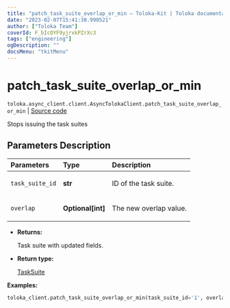 ```yaml
---
title: "patch_task_suite_overlap_or_min — Toloka-Kit | Toloka documentation"
date: "2023-02-07T15:41:38.990521"
author: ["Toloka Team"]
coverId: F_bIcOYF9yjrxkPZrXc3
tags: ["engineering"]
ogDescription: ""
docsMenu: "tkitMenu"
---
```


# patch_task_suite_overlap_or_min
`toloka.async_client.client.AsyncTolokaClient.patch_task_suite_overlap_or_min` | [Source code](https://github.com/Toloka/toloka-kit/blob/v1.1.3/src/client/__init__.py#L0)

Stops issuing the task suites

## Parameters Description

| Parameters | Type | Description |
| :----------| :----| :-----------|
`task_suite_id`|**str**|<p>ID of the task suite.</p>
`overlap`|**Optional\[int\]**|<p>The new overlap value.</p>

* **Returns:**

  Task suite with updated fields.

* **Return type:**

  [TaskSuite](/docs/toloka-kit/reference/toloka.client.task_suite.TaskSuite)

**Examples:**

```python
toloka_client.patch_task_suite_overlap_or_min(task_suite_id='1', overlap=100)
```

